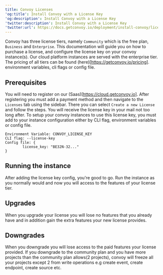 ```yaml
---
title: Convoy Licenses
'og:title': Install Convoy with a License Key
'og:description': Install Convoy with a License Key
'twitter:description': Install Convoy with a License Key
'twitter:url': https://docs.getconvoy.io/deployment/install-convoy/licensing
---
```


Convoy has three license tiers, namely `Community` which is the free plan, `Business` and `Enterprise`. This documentation will guide you on how to purchase a license,
and configure the license key on your convoy instance(s). Our cloud platform instances are served with the enterprise tier. The pricing of all tiers can be found (here)[https://getconvoy.io/pricing].
environment variables, cli flags or config file.

## Prerequisites
You will need to register on our (Saas)[https://cloud.getconvoy.io]. After registering you must add a payment method and then navigate to the `Licenses` tab using the sidebar.
There you can select `Create a new License` and follow the steps. You will receive the license key in your mail not too long after.
To setup your convoy instances to use this license key, you must add to your instance configuration either by CLI flag, environment variables or config file.

```
Environment Variable: CONVOY_LICENSE_KEY
CLI flag: --license-key
Config file: {
        license_key: "BE32N-32..."
}
```

## Running the instance
After adding the license key config, you're good to go. Run the instance as you normally would and now you will access to the features of your license tier.

## Upgrades
When you upgrade your license you will lose no features that you already have and in addition gain the extra features your new license provides.

## Downgrades
When you downgrade you will lose access to the paid features your license provided. If you downgrade to the community plan and you have more projects than the
community plan allows(2 projects), convoy will freeze all your projects except 2 from write operations e.g create event, create endpoint, create source etc.
